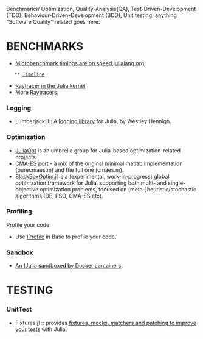 Benchmarks/ Optimization, Quality-Analysis(QA), Test-Driven-Development (TDD), Behaviour-Driven-Development (BDD), Unit testing, anything "Software Quality" related goes here:


= BENCHMARKS =
* [http://speed.julialang.org Microbenchmark timings are on speed.julialang.org]
    ** [http://speed.julialang.org/timeline/ Timeline]
* [https://github.com/JuliaLang/julia/blob/master/test/perf/kernel/raytracer.jl Raytracer in the Julia kernel]
* More [https://github.com/jakebolewski/rays Raytracers].

=== Logging ===
* Lumberjack.jl:: A [https://github.com/forio/Lumberjack.jl logging library] for Julia, by Westley Hennigh.

=== Optimization === 
* [http://juliaopt.org/ JuliaOpt] is an umbrella group for Julia-based optimization-related projects.
* [https://github.com/Staross/JuliaCMAES CMA-ES port] - a mix of the original minimal matlab implementation (purecmaes.m) and the full one (cmaes.m).
* [https://github.com/robertfeldt/BlackBoxOptim.jl BlackBoxOptim.jl] is a (experimental, work-in-progress) global optimization framework for Julia, supporting both multi- and single-objective optimization problems, focused on (meta-)heuristic/stochastic algorithms (DE, PSO, CMA-ES etc).

=== Profiling ===
Profile your code
* Use [http://docs.julialang.org/en/latest/stdlib/profile/ IProfile] in Base to profile your code.

=== Sandbox === 
* [https://github.com/amitmurthy/JDock An IJulia sandboxed by Docker containers].


= TESTING =
=== UnitTest ===
* Fixtures.jl :: provides [https://github.com/burrowsa/Fixtures.jl fixtures, mocks, matchers and patching to improve your tests] with Julia.

